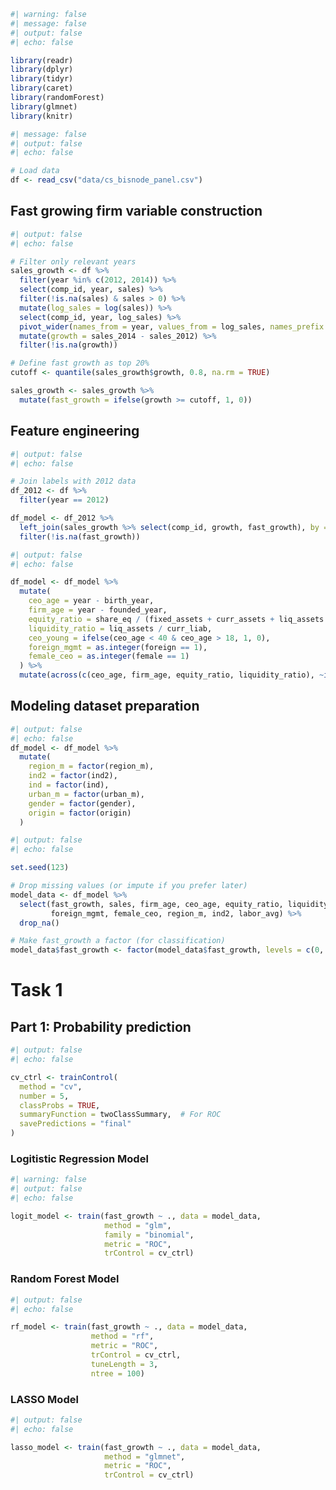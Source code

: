 ```r
#| warning: false
#| message: false
#| output: false
#| echo: false

library(readr)
library(dplyr)
library(tidyr)
library(caret)
library(randomForest)
library(glmnet)
library(knitr)
```

```r
#| message: false
#| output: false
#| echo: false

# Load data
df <- read_csv("data/cs_bisnode_panel.csv")
```
## Fast growing firm variable construction

```r
#| output: false
#| echo: false

# Filter only relevant years
sales_growth <- df %>%
  filter(year %in% c(2012, 2014)) %>%
  select(comp_id, year, sales) %>%
  filter(!is.na(sales) & sales > 0) %>%
  mutate(log_sales = log(sales)) %>%
  select(comp_id, year, log_sales) %>%
  pivot_wider(names_from = year, values_from = log_sales, names_prefix = "sales_") %>%
  mutate(growth = sales_2014 - sales_2012) %>%
  filter(!is.na(growth))

# Define fast growth as top 20% 
cutoff <- quantile(sales_growth$growth, 0.8, na.rm = TRUE)

sales_growth <- sales_growth %>%
  mutate(fast_growth = ifelse(growth >= cutoff, 1, 0))
```
## Feature engineering

```r
#| output: false
#| echo: false

# Join labels with 2012 data
df_2012 <- df %>%
  filter(year == 2012)

df_model <- df_2012 %>%
  left_join(sales_growth %>% select(comp_id, growth, fast_growth), by = "comp_id") %>%
  filter(!is.na(fast_growth))
```

```r
#| output: false
#| echo: false

df_model <- df_model %>%
  mutate(
    ceo_age = year - birth_year,
    firm_age = year - founded_year,
    equity_ratio = share_eq / (fixed_assets + curr_assets + liq_assets + intang_assets),
    liquidity_ratio = liq_assets / curr_liab,
    ceo_young = ifelse(ceo_age < 40 & ceo_age > 18, 1, 0),
    foreign_mgmt = as.integer(foreign == 1),
    female_ceo = as.integer(female == 1)
  ) %>%
  mutate(across(c(ceo_age, firm_age, equity_ratio, liquidity_ratio), ~ifelse(is.infinite(.) | is.nan(.), NA, .)))
```
## Modeling dataset preparation

```r
#| output: false
#| echo: false
df_model <- df_model %>%
  mutate(
    region_m = factor(region_m),
    ind2 = factor(ind2),
    ind = factor(ind),
    urban_m = factor(urban_m),
    gender = factor(gender),
    origin = factor(origin)
  )
```

```r
#| output: false
#| echo: false

set.seed(123)

# Drop missing values (or impute if you prefer later)
model_data <- df_model %>%
  select(fast_growth, sales, firm_age, ceo_age, equity_ratio, liquidity_ratio,
         foreign_mgmt, female_ceo, region_m, ind2, labor_avg) %>%
  drop_na()

# Make fast_growth a factor (for classification)
model_data$fast_growth <- factor(model_data$fast_growth, levels = c(0, 1), labels = c("no", "yes"))
```

# Task 1
## Part 1: Probability prediction 

```r
#| output: false
#| echo: false

cv_ctrl <- trainControl(
  method = "cv",
  number = 5,
  classProbs = TRUE,
  summaryFunction = twoClassSummary,  # For ROC
  savePredictions = "final"
)
```

### Logitistic Regression  Model

```r
#| warning: false
#| output: false
#| echo: false

logit_model <- train(fast_growth ~ ., data = model_data,
                     method = "glm",
                     family = "binomial",
                     metric = "ROC",
                     trControl = cv_ctrl)
```
### Random Forest Model

```r
#| output: false
#| echo: false

rf_model <- train(fast_growth ~ ., data = model_data,
                  method = "rf",
                  metric = "ROC",
                  trControl = cv_ctrl,
                  tuneLength = 3,
                  ntree = 100)
```

### LASSO Model

```r
#| output: false
#| echo: false

lasso_model <- train(fast_growth ~ ., data = model_data,
                     method = "glmnet",
                     metric = "ROC",
                     trControl = cv_ctrl)
```


